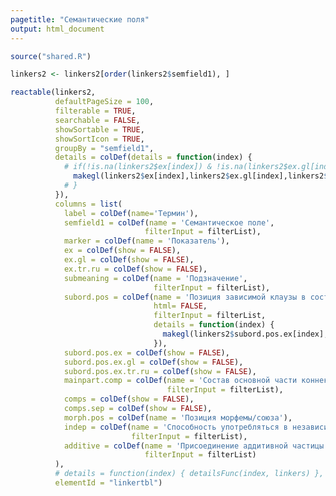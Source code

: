 ```yaml
---
pagetitle: "Семантические поля"
output: html_document
---
```


<style type="text/css">
.main-container {
  max-width: 100% !important;
  margin: auto;
}
</style>

```r
source("shared.R")
```

```r
linkers2 <- linkers2[order(linkers2$semfield1), ]

reactable(linkers2,
          defaultPageSize = 100,
          filterable = TRUE,
          searchable = FALSE, 
          showSortable = TRUE, 
          showSortIcon = TRUE,
          groupBy = "semfield1",
          details = colDef(details = function(index) {
            # if(!is.na(linkers2$ex[index]) & !is.na(linkers2$ex.gl[index])) {
              makegl(linkers2$ex[index],linkers2$ex.gl[index],linkers2$ex.tr.ru[index])
            # }
          }),
          columns = list(
            label = colDef(name='Термин'),
            semfield1 = colDef(name = 'Семантическое поле',
                              filterInput = filterList),
            marker = colDef(name = 'Показатель'),
            ex = colDef(show = FALSE),
            ex.gl = colDef(show = FALSE),
            ex.tr.ru = colDef(show = FALSE),
            submeaning = colDef(name = 'Подзначение',
                                filterInput = filterList),
            subord.pos = colDef(name = 'Позиция зависимой клаузы в составе главной',
                                html= FALSE,
                                filterInput = filterList,
                                details = function(index) {
                                  makegl(linkers2$subord.pos.ex[index],linkers2$subord.pos.ex.gl[index],linkers2$subord.pos.ex.tr.ru[index])
                                }),
            subord.pos.ex = colDef(show = FALSE),
            subord.pos.ex.gl = colDef(show = FALSE),
            subord.pos.ex.tr.ru = colDef(show = FALSE),
            mainpart.comp = colDef(name = 'Состав основной части коннектора',
                                   filterInput = filterList),
            comps = colDef(show = FALSE),
            comps.sep = colDef(show = FALSE),
            morph.pos = colDef(name = 'Позиция морфемы/союза'),
            indep = colDef(name = 'Способность употребляться в независимом предложении',
                           filterInput = filterList),
            additive = colDef(name = 'Присоединение аддитивной частицы',
                              filterInput = filterList)
          ),
          # details = function(index) { detailsFunc(index, linkers) },
          elementId = "linkertbl")
```

